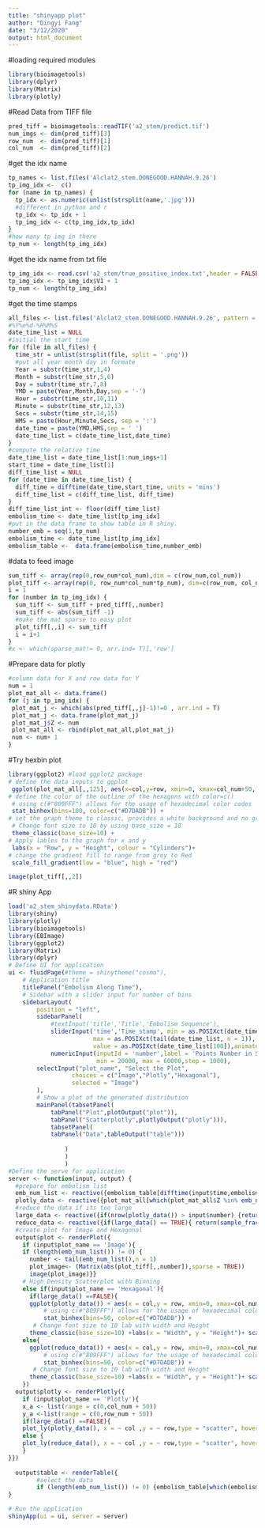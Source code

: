 ---
title: "shinyapp plot"
author: "Dingyi Fang"
date: "3/12/2020"
output: html_document
---
#loading  required modules
```{r}
library(bioimagetools)
library(dplyr)
library(Matrix)
library(plotly)
```
#Read Data from TIFF file
```{r}
pred_tiff = bioimagetools::readTIF('a2_stem/predict.tif')
num_imgs <- dim(pred_tiff)[3]
row_num  <- dim(pred_tiff)[1]
col_num  <- dim(pred_tiff)[2] 
```
#get the idx name
```{r}
tp_names <- list.files('Alclat2_stem.DONEGOOD.HANNAH.9.26')
tp_img_idx <-  c()
for (name in tp_names) {
  tp_idx <- as.numeric(unlist(strsplit(name,'.jpg')))
  #different in python and r
  tp_idx <- tp_idx + 1
  tp_img_idx <- c(tp_img_idx,tp_idx)
}
#how many tp img in there
tp_num <- length(tp_img_idx)
```
#get the idx name from txt file
```{r}
tp_img_idx <- read.csv('a2_stem/true_positive_index.txt',header = FALSE)
tp_img_idx <- tp_img_idx$V1 + 1
tp_num <- length(tp_img_idx)
```

#get the time stamps
```{r}
all_files <- list.files('Alclat2_stem.DONEGOOD.HANNAH.9.26', pattern = '.png')
#%Y%e%d-%H%M%S
date_time_list = NULL
#initial the start time 
for (file in all_files) {
  time_str = unlist(strsplit(file, split = '.png'))
  #put all year month day in formate
  Year = substr(time_str,1,4)
  Month = substr(time_str,5,6)
  Day = substr(time_str,7,8)
  YMD = paste(Year,Month,Day,sep = '-')
  Hour = substr(time_str,10,11)
  Minute = substr(time_str,12,13)
  Secs = substr(time_str,14,15)
  HMS = paste(Hour,Minute,Secs, sep = ':')
  date_time = paste(YMD,HMS,sep = ' ')
  date_time_list = c(date_time_list,date_time)
}
#compute the relative time
date_time_list = date_time_list[1:num_imgs+1]
start_time = date_time_list[1]
diff_time_list = NULL
for (date_time in date_time_list) {
  diff_time = difftime(date_time,start_time, units = 'mins')
  diff_time_list = c(diff_time_list, diff_time)
}
diff_time_list_int <- floor(diff_time_list)
embolism_time <- date_time_list[tp_img_idx]
#put in the data frame to show table in R shiny.
number_emb = seq(1,tp_num)
embolism_time <- date_time_list[tp_img_idx]
embolism_table <-  data.frame(embolism_time,number_emb)
```
#data to feed image
```{r}
sum_tiff <- array(rep(0,row_num*col_num),dim = c(row_num,col_num))
plot_tiff <- array(rep(0, row_num*col_num*tp_num), dim=c(row_num, col_num, tp_num))
i = 1
for (number in tp_img_idx) {
  sum_tiff <- sum_tiff + pred_tiff[,,number]
  sum_tiff <- abs(sum_tiff -1)
  #make the mat sparse to easy plot
  plot_tiff[,,i] <- sum_tiff
  i = i+1
}
#x <- which(sparse_mat!= 0, arr.ind= T)[,'row']
```
#Prepare data for plotly
```{r}
#column data for X and row data for Y
num = 1
plot_mat_all <- data.frame()
for (j in tp_img_idx) {
 plot_mat_j <- which(abs(pred_tiff[,,j]-1)!=0 , arr.ind = T)
 plot_mat_j <- data.frame(plot_mat_j)
 plot_mat_j$Z <- num
 plot_mat_all <- rbind(plot_mat_all,plot_mat_j)
 num <- num+ 1
}
```
#Try hexbin plot
```{r}
library(ggplot2) #load ggplot2 package
# define the data inputs to ggplot
 ggplot(plot_mat_all[,,125], aes(x=col,y=row, xmin=0, xmax=col_num+50, ymin=0, ymax=row_num+50)) +
# define the color of the outline of the hexagons with color=c()
 # using c(#"809FFF") allows for the usage of hexadecimal color codes
 stat_binhex(bins=100, color=c("#D7DADB")) +
# set the graph theme to classic, provides a white background and no grid lines
 # Change font size to 18 by using base_size = 18
 theme_classic(base_size=10) +
# Apply lables to the graph for x and y
 labs(x = "Row", y = "Height", colour = "Cylinders")+
# change the gradient fill to range from grey to Red
 scale_fill_gradient(low = "blue", high = "red")
```

```{r}
image(plot_tiff[,,2])
```

#R shiny App
```{r}
load('a2_stem_shinydata.RData')
library(shiny)
library(plotly)
library(bioimagetools)
library(EBImage)
library(ggplot2)
library(Matrix)
library(dplyr)
# Define UI for application 
ui <- fluidPage(#theme = shinytheme("cosmo"),
    # Application title
    titlePanel("Embolism Along Time"),
    # Sidebar with a slider input for number of bins 
    sidebarLayout(
        position = "left",
        sidebarPanel(
            #textInput('title','Title','Embolism Sequence'),
            sliderInput('time','Time_stamp', min = as.POSIXct(date_time_list[1]), 
                        max = as.POSIXct(tail(date_time_list, n = 1)), 
                        value = as.POSIXct(date_time_list[100]),animate = TRUE, timeFormat = "%F %T"),
            numericInput(inputId = 'number',label = 'Points Number in Scatterplot',value = 20000, 
                         min = 20000, max = 60000,step = 1000),
        selectInput("plot_name", "Select the Plot",
                  choices = c("Image","Plotly","Hexagonal"),
                  selected = "Image")
        ),
        # Show a plot of the generated distribution
        mainPanel(tabsetPanel(
            tabPanel("Plot",plotOutput("plot")),
            tabPanel("Scatterplotly",plotlyOutput("plotly"))),
            tabsetPanel(
            tabPanel("Data",tableOutput("table")))
            
                )
                )
                )
#Define the serve for application
server <- function(input, output) {
  #prepare for embolism list
  emb_num_list <- reactive({embolism_table[difftime(input$time,embolism_table$embolism_time)>0,"number_emb"]})
  plotly_data <- reactive({plot_mat_all[which(plot_mat_all$Z %in% emb_num_list()),]})
  #reduce the data if its too large
  large_data <- reactive({if(nrow(plotly_data()) > input$number) {return(TRUE)} else{return(FALSE)}})
  reduce_data <- reactive({if(large_data() == TRUE){ return(sample_frac(plotly_data(), size = input$number/nrow(plotly_data())))}})
  #create plot for Image and Hexagonal
  output$plot <- renderPlot({
    if (input$plot_name == 'Image'){
    if (length(emb_num_list()) != 0) {
      number <- tail(emb_num_list(),n = 1)
      plot_image<- (Matrix(abs(plot_tiff[,,number]),sparse = TRUE)) 
      image(plot_image)}}
    # High Density Scatterplot with Binning
    else if(input$plot_name == 'Hexagonal'){
      if(large_data() ==FALSE){
      ggplot(plotly_data()) + aes(x = col,y = row, xmin=0, xmax=col_num + 50, ymin=0, ymax=row_num + 50)+
          # using c(#"809FFF") allows for the usage of hexadecimal color codes
          stat_binhex(bins=50, color=c("#D7DADB")) +
       # Change font size to 10 lab with width and Height
      theme_classic(base_size=10) +labs(x = "Width", y = "Height")+ scale_fill_gradient("Portland")}
    else{
      ggplot(reduce_data()) + aes(x = col,y = row, xmin=0, xmax=col_num + 50, ymin=0, ymax=row_num + 50)+
          # using c(#"809FFF") allows for the usage of hexadecimal color codes
          stat_binhex(bins=50, color=c("#D7DADB")) +
       # Change font size to 10 lab with width and Height
      theme_classic(base_size=10) +labs(x = "Width", y = "Height")+ scale_fill_gradient("Portland") }}
    })
  output$plotly <- renderPlotly({
    if (input$plot_name == 'Plotly'){
    x_a <- list(range = c(0,col_num + 50))
    y_a <-list(range = c(0,row_num + 50))
    if(large_data() ==FALSE){
    plot_ly(plotly_data(), x = ~ col ,y = ~ row,type = "scatter", hoverinfo = "text",text = ~paste(Z, "emb"),marker = list(size = 1, opacity = 0.8, color = ~ Z, colorbar=list(title='Seq of Appear'),colorscale = "Picnic",reversescale =T)) %>% layout(xaxis = x_a, yaxis = y_a )}
    else {
    plot_ly(reduce_data(), x = ~ col ,y = ~ row,type = "scatter", hovertext = ~ Z, marker = list(size = 1, opacity = 0.8, color = ~ Z, colorbar=list(title='Seq of Appear'),colorscale = "Picnic",reversescale =T)) %>% layout(xaxis = x_a, yaxis = y_a )
    } 
}})
                  
  output$table <- renderTable({
        #select the data
        if (length(emb_num_list()) != 0) {embolism_table[which(embolism_table$number_emb %in% emb_num_list()),]}})
}

# Run the application 
shinyApp(ui = ui, server = server)
```




